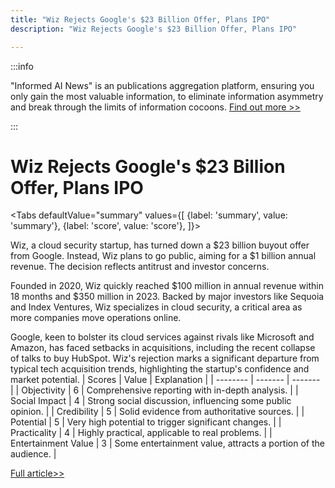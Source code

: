 ```yaml
---
title: "Wiz Rejects Google's $23 Billion Offer, Plans IPO"
description: "Wiz Rejects Google's $23 Billion Offer, Plans IPO"

---
```



:::info

"Informed AI News" is an publications aggregation platform, ensuring you only gain the most valuable information, to eliminate information asymmetry and break through the limits of information cocoons.  [Find out more >>](/)

:::

# Wiz Rejects Google's $23 Billion Offer, Plans IPO


<Tabs
	defaultValue="summary"
	values={[
	{label: 'summary', value: 'summary'},
	{label: 'score', value: 'score'},
]}>
<TabItem value="summary">


Wiz, a cloud security startup, has turned down a $23 billion buyout offer from Google. Instead, Wiz plans to go public, aiming for a $1 billion annual revenue. The decision reflects antitrust and investor concerns.

Founded in 2020, Wiz quickly reached $100 million in annual revenue within 18 months and $350 million in 2023. Backed by major investors like Sequoia and Index Ventures, Wiz specializes in cloud security, a critical area as more companies move operations online.

Google, keen to bolster its cloud services against rivals like Microsoft and Amazon, has faced setbacks in acquisitions, including the recent collapse of talks to buy HubSpot. Wiz's rejection marks a significant departure from typical tech acquisition trends, highlighting the startup's confidence and market potential.
</TabItem>
<TabItem value="score">
	| Scores     | Value   | Explanation |
	| -------- | ------- | ------- |
	| Objectivity  | 6    | Comprehensive reporting with in-depth analysis.    |
	| Social Impact | 4     | Strong social discussion, influencing some public opinion.    |
	| Credibility    | 5    | Solid evidence from authoritative sources.    |
	| Potential    | 5    | Very high potential to trigger significant changes.    |
	| Practicality    | 4    | Highly practical, applicable to real problems.    |
	| Entertainment Value    | 3    | Some entertainment value, attracts a portion of the audience.    |
</TabItem>
</Tabs>

[Full article>>](https://www.cnbc.com/2024/07/23/google-wiz-deal-dead.html)
